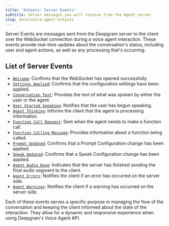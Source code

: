 ```yaml
---
title: 'Outputs: Server Events'
subtitle: Server messages you will receive from the Agent server.
slug: docs/voice-agent-outputs
---
```


Server Events are messages sent from the Deepgram server to the client over the WebSocket connection during a voice agent interaction. These events provide real-time updates about the conversation's status, including user and agent actions, as well as any processing that's occurring.

## List of Server Events

* [`Welcome`](/docs/voice-agent-welcome-message): Confirms that the WebSocket has opened successfully.
* [`Settings Applied`](/docs/voice-agent-setting-applied-message): Confirms that the configuration settings have been applied.
* [`Conversation Text`](/docs/voice-agent-conversation-text): Provides the text of what was spoken by either the user or the agent.
* [`User Started Speaking`](/docs/voice-agent-user-started-speaking): Notifies that the user has begun speaking.
* [`Agent Thinking`](/docs/voice-agent-agent-thinking): Informs the client that the agent is processing information.
* [`Function Call Request`](/docs/voice-agent-function-call-request): Sent when the agent needs to make a function call.
* [`Function Calling Message`](/docs/voice-agent-function-calling-message): Provides information about a function being called.
* [`Prompt Updated`](/docs/voice-agent-prompt-updated): Confirms that a Prompt Configuration change has been applied.
* [`Speak Updated`](/docs/voice-agent-speak-updated): Confirms that a Speak Configuration change has been applied.
* [`Agent Audio Done`](/docs/voice-agent-agent-audio-done): Indicates that the server has finished sending the final audio segment to the client.
* [`Agent Errors`](/docs/voice-agent-errors): Notifies the client if an error has occurred on the server side.
* [`Agent Warnings`](/docs/voice-agent-warning): Notifies the client if a warning has occurred on the server side.

Each of these events serves a specific purpose in managing the flow of the conversation and keeping the client informed about the state of the interaction. They allow for a dynamic and responsive experience when using Deepgram's Voice Agent API.